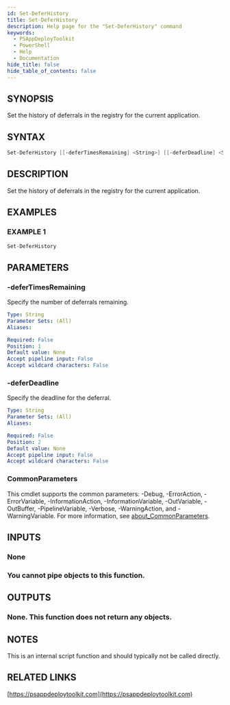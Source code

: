 ```yaml
---
id: Set-DeferHistory
title: Set-DeferHistory
description: Help page for the "Set-DeferHistory" command
keywords:
  - PSAppDeployToolkit
  - PowerShell
  - Help
  - Documentation
hide_title: false
hide_table_of_contents: false
---
```


## SYNOPSIS

Set the history of deferrals in the registry for the current application.

## SYNTAX

```powershell
Set-DeferHistory [[-deferTimesRemaining] <String>] [[-deferDeadline] <String>] [<CommonParameters>]
```

## DESCRIPTION

Set the history of deferrals in the registry for the current application.

## EXAMPLES

### EXAMPLE 1

```powershell
Set-DeferHistory
```

## PARAMETERS

### -deferTimesRemaining

Specify the number of deferrals remaining.

```yaml
Type: String
Parameter Sets: (All)
Aliases:

Required: False
Position: 1
Default value: None
Accept pipeline input: False
Accept wildcard characters: False
```

### -deferDeadline

Specify the deadline for the deferral.

```yaml
Type: String
Parameter Sets: (All)
Aliases:

Required: False
Position: 2
Default value: None
Accept pipeline input: False
Accept wildcard characters: False
```

### CommonParameters

This cmdlet supports the common parameters: -Debug, -ErrorAction, -ErrorVariable, -InformationAction, -InformationVariable, -OutVariable, -OutBuffer, -PipelineVariable, -Verbose, -WarningAction, and -WarningVariable. For more information, see [about_CommonParameters](http://go.microsoft.com/fwlink/?LinkID=113216).

## INPUTS

### None

### You cannot pipe objects to this function.

## OUTPUTS

### None. This function does not return any objects.

## NOTES

This is an internal script function and should typically not be called directly.

## RELATED LINKS

[https://psappdeploytoolkit.com](https://psappdeploytoolkit.com)
